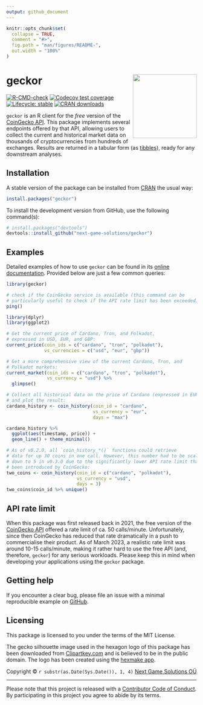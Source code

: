 ```yaml
---
output: github_document
---
```


<!-- README.md is generated from README.xcvRmd. Please edit that file -->

```r
knitr::opts_chunk$set(
  collapse = TRUE,
  comment = "#>",
  fig.path = "man/figures/README-",
  out.width = "100%"
)
```

# geckor <img src="man/figures/logo.png" align="right" height="169"/>

<!-- badges: start -->

[![R-CMD-check](https://github.com/next-game-solutions/geckor/workflows/R-CMD-check/badge.svg)](https://github.com/next-game-solutions/geckor/actions) [![Codecov test coverage](https://codecov.io/gh/next-game-solutions/geckor/branch/main/graph/badge.svg)](https://codecov.io/gh/next-game-solutions/geckor?branch=main) [![Lifecycle: stable](https://img.shields.io/badge/lifecycle-stable-brightgreen.svg)](https://lifecycle.r-lib.org/articles/stages.html#stable) [![CRAN downloads](https://cranlogs.r-pkg.org/badges/grand-total/geckor)](https://cran.r-project.org/package=geckor)

<!-- badges: end -->

`geckor` is an R client for the _free_ version of the [CoinGecko API](https://www.coingecko.com/en/api#explore-api). This package implements several endpoints offered by that API, allowing users to collect the current and historical market data on thousands of cryptocurrencies from hundreds of exchanges. Results are returned in a tabular form (as [tibbles](https://tibble.tidyverse.org/)), ready for any downstream analyses.

## Installation

A stable version of the package can be installed from [CRAN](https://cran.r-project.org/web/packages/geckor/index.html) the usual way:

``` r
install.packages("geckor")
```

To install the development version from GitHub, use the following command(s):

``` r
# install.packages("devtools")
devtools::install_github("next-game-solutions/geckor")
```

## Examples

Detailed examples of how to use `geckor` can be found in its [online documentation](https://next-game-solutions.github.io/geckor/). Provided below are just a few common queries:

```r
library(geckor)

# check if the CoinGecko service is available (this command can be
# particularly useful to check if the API rate limit has been exceeded):
ping()
```

```r
library(dplyr)
library(ggplot2)

# Get the current price of Cardano, Tron, and Polkadot,
# expressed in USD, EUR, and GBP:
current_price(coin_ids = c("cardano", "tron", "polkadot"),
              vs_currencies = c("usd", "eur", "gbp"))

# Get a more comprehensive view of the current Cardano, Tron, and 
# Polkadot markets:
current_market(coin_ids = c("cardano", "tron", "polkadot"), 
               vs_currency = "usd") %>% 
  glimpse()

# Collect all historical data on the price of Cardano (expressed in EUR),
# and plot the result:
cardano_history <- coin_history(coin_id = "cardano", 
                                vs_currency = "eur", 
                                days = "max")

cardano_history %>% 
  ggplot(aes(timestamp, price)) +
  geom_line() + theme_minimal()

# As of v0.2.0, all `coin_history_*()` functions could retrieve 
# data for up 30 coins in one call. However, this number had to be scaled
# down to 5 in v0.3.0 due to the significantly lower API rate limit that had 
# been introduced by CoinGecko:
two_coins <- coin_history(coin_id = c("cardano", "polkadot"), 
                          vs_currency = "usd", 
                          days = 3)
two_coins$coin_id %>% unique()
```

## API rate limit

When this package was first released back in 2021, the free version of the 
[CoinGecko API](https://www.coingecko.com/api/documentations/v3) offered a rate
limit of ca. 50 calls/minute. Unfortunately, since then CoinGecko has 
reduced that rate dramatically in a push to commercialise their product. As of
March 2023, a realistic rate limit was around 10-15 calls/minute, making it
rather hard to use the free API (and, therefore, `geckor`) for any serious workloads. Please keep this in mind when developing your applications using the `geckor` package.

## Getting help

If you encounter a clear bug, please file an issue with a minimal reproducible example on [GitHub](https://github.com/next-game-solutions/geckor/issues).

## Licensing

This package is licensed to you under the terms of the MIT License.

The gecko silhouette image used in the hexagon logo of this package has been downloaded from [Clipartkey.com](https://www.clipartkey.com/view/hmTimm_geckos-png-transparent-gecko-icon-transparent/) and is believed to be in the public domain. The logo has been created using the [hexmake app](https://connect.thinkr.fr/hexmake/).

Copyright © `r substr(as.Date(Sys.Date()), 1, 4)` [Next Game Solutions OÜ](http://nextgamesolutions.com)

------------------------------------------------------------------------

Please note that this project is released with a [Contributor Code of Conduct](https://www.contributor-covenant.org/version/1/0/0/code-of-conduct/). By participating in this project you agree to abide by its terms.
